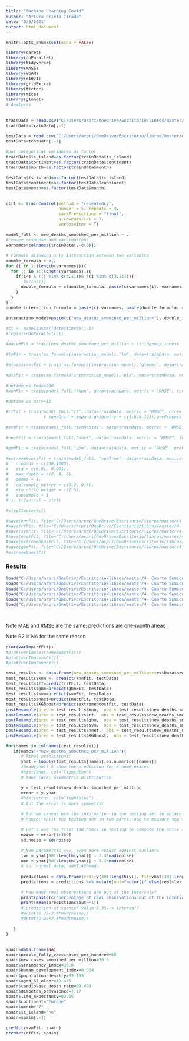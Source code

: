 ---
title: "Machine Learning Covid"
author: "Arturo Prieto Tirado"
date: "3/5/2021"
output: html_document
---


<style>
body {
text-align: justify;
font-size: 10pt}
</style>

```{r setup, include=FALSE}
knitr::opts_chunk$set(echo = FALSE)
```

```{r}
library(caret)
library(doParallel)
library(tidyverse)
library(MASS)
library(VGAM)
library(e1071) 
library(gridExtra)
library(tictoc)
library(mice)
library(glmnet)
# Analysis


trainData = read.csv("C:/Users/arpri/OneDrive/Escritorio/libros/master/4- Cuarto Semicuatrimestre/Regresión Avanzada y Predicción/train_def_def.csv")
trainData=trainData[,-1]

testData = read.csv("C:/Users/arpri/OneDrive/Escritorio/libros/master/4- Cuarto Semicuatrimestre/Regresión Avanzada y Predicción/test_def_def.csv")
testData=testData[,-1]

#put categorical variables as factor
trainData$is_island=as.factor(trainData$is_island)
trainData$continent=as.factor(trainData$continent)
trainData$month=as.factor(trainData$month)

testData$is_island=as.factor(testData$is_island)
testData$continent=as.factor(testData$continent)
testData$month=as.factor(testData$month)



```


```{r}
ctrl <- trainControl(method = "repeatedcv", 
                     number = 5, repeats = 4,
                     savePredictions = "final",
                     allowParallel = T,
                     verboseIter = T)

```



```{r}
model_full <- new_deaths_smoothed_per_million ~ .
#remove response and vaccinations
varnames=colnames(trainData[,-c(3)])

# Formula allowing only interaction between two variables 
double_formula = c()
for (i in 1:(length(varnames))){
  for (j in 1:(length(varnames))){
    if(i<j & !(j %in% c(3,11))& !(i %in% c(3,11))){
       #print(j)
      double_formula = c(double_formula, paste(c(varnames[i], varnames[j]), collapse = ":"))  
    }
  }
}
double_interaction_formula = paste(c( varnames, paste(double_formula, collapse = "+")), collapse = "+")

interaction_model=paste(c("new_deaths_smoothed_per_million~"), double_interaction_formula)
```

```{r}
#cl <- makeCluster(detectCores()-1)
#registerDoParallel(cl)

#NaiveFit = train(new_deaths_smoothed_per_million ~ stringency_index+ -stringency_index,"lm", data=trainData, metric = "RMSE", preProcess = c("center", "scale"), trControl = ctrl)

#lmFit = train(as.formula(interaction_model),"lm", data=trainData, metric = "RMSE", preProcess = c("center", "scale"), trControl = ctrl)

#elasticnetFit = train(as.formula(interaction_model),"glmnet", data=trainData, metric = "RMSE", tuneGrid=expand.grid(alpha = seq(0, .2, 0.01), lambda = seq(0, .1, 0.01)),preProcess = c("center", "scale"), trControl = ctrl)

#plsFit = train(as.formula(interaction_model),"pls", data=trainData, metric = "RMSE", tuneGrid = expand.grid(ncomp = 1:4),preProcess = c("center", "scale"), trControl = ctrl)

#optimo es kmax=200
#knnFit = train(model_full,"kknn", data=trainData, metric = "RMSE", tuneGrid = expand.grid(kmax = c(50,100,150,200), distance=2, kernel="optimal"),preProcess = c("center", "scale"), trControl = ctrl)

#optimo es mtry=12

#rfFit = train(model_full,"rf", data=trainData, metric = "RMSE", ntree = 250,
               # tuneGrid = expand.grid(mtry = c(4,6,8,12)),preProcess = c("center", "scale"), trControl = ctrl)

#svmFit = train(model_full,"svmRadial", data=trainData, metric = "RMSE", tuneGrid = expand.grid(C = seq(0.1, 1.5, 0.2), sigma = seq(0.01, 0.1, 0.03)), preProcess = c("center", "scale"), trControl = ctrl)

#nnetFit = train(model_full,"nnet", data=trainData, metric = "RMSE", tuneGrid = expand.grid(size=30, decay=0.03), preProcess = c("center", "scale"), maxit=10000, trControl = ctrl)

#gbmFit = train(model_full,"gbm", data=trainData, metric = "RMSE", preProcess = c("center", "scale"), trControl = ctrl2)

#extremeboostFit = train(model_full, "xgbTree", data=trainData, metric="RMSE", preProcess = c("center", "scale"), tuneGrid= expand.grid(
#   nrounds = c(500,1000),
#   eta = c(0.01, 0.001), 
#   max_depth = c(2, 4, 6),
#   gamma = 1,
#   colsample_bytree = c(0.2, 0.4),
#   min_child_weight = c(1,5),
#   subsample = 1
# ), trControl = ctrl)

#stopCluster(cl)
```


```{r}
#save(knnFit, file="C:/Users/arpri/OneDrive/Escritorio/libros/master/4- Cuarto Semicuatrimestre/Regresión Avanzada y Predicción/knn_fit.RData")
#save(rfFit, file="C:/Users/arpri/OneDrive/Escritorio/libros/master/4- Cuarto Semicuatrimestre/Regresión Avanzada y Predicción/rf_fit.RData")
#save(svmFit, file="C:/Users/arpri/OneDrive/Escritorio/libros/master/4- Cuarto Semicuatrimestre/Regresión Avanzada y Predicción/svm_fit.RData")
#save(nnetFit, file="C:/Users/arpri/OneDrive/Escritorio/libros/master/4- Cuarto Semicuatrimestre/Regresión Avanzada y Predicción/nnet_fit.RData")
#save(extremeboostFit, file="C:/Users/arpri/OneDrive/Escritorio/libros/master/4- Cuarto Semicuatrimestre/Regresión Avanzada y Predicción/XGBoost_fit.RData")
#save(gbmFit, file="C:/Users/arpri/OneDrive/Escritorio/libros/master/4- Cuarto Semicuatrimestre/Regresión Avanzada y Predicción/gmb_fit.RData")
#extremeboostFit
```
### Results

```{r}
load("C:/Users/arpri/OneDrive/Escritorio/libros/master/4- Cuarto Semicuatrimestre/Regresión Avanzada y Predicción/knn_fit.RData")
load("C:/Users/arpri/OneDrive/Escritorio/libros/master/4- Cuarto Semicuatrimestre/Regresión Avanzada y Predicción/rf_fit.RData")
load("C:/Users/arpri/OneDrive/Escritorio/libros/master/4- Cuarto Semicuatrimestre/Regresión Avanzada y Predicción/gmb_fit.RData")
load("C:/Users/arpri/OneDrive/Escritorio/libros/master/4- Cuarto Semicuatrimestre/Regresión Avanzada y Predicción/svm_fit.RData")
load("C:/Users/arpri/OneDrive/Escritorio/libros/master/4- Cuarto Semicuatrimestre/Regresión Avanzada y Predicción/nnet_fit.RData")
load("C:/Users/arpri/OneDrive/Escritorio/libros/master/4- Cuarto Semicuatrimestre/Regresión Avanzada y Predicción/XGBoost_fit.RData")
```

<br>

Note MAE and RMSE are the same: predictions are one-month ahead

Note R2 is NA for the same reason

```{r}
plot(varImp(rfFit))
#plot(varImp(extremeboostFit))
#plot(varImp(svmFit))
#plot(varImp(knnFit))
```


```{r}
test_results <- data.frame(new_deaths_smoothed_per_million=testData$new_deaths_smoothed_per_million)
test_results$knn <- predict(knnFit, testData)
test_results$rf=predict(rfFit, testData)
test_results$gbm=predict(gbmFit, testData)
test_results$svm=predict(svmFit, testData)
test_results$nnet=predict(nnetFit, testData)
test_results$XGBoost=predict(extremeboostFit, testData)
postResample(pred = test_results$knn,  obs = test_results$new_deaths_smoothed_per_million)
postResample(pred = test_results$rf,  obs = test_results$new_deaths_smoothed_per_million)
postResample(pred = test_results$gbm,  obs = test_results$new_deaths_smoothed_per_million)
postResample(pred = test_results$svm,  obs = test_results$new_deaths_smoothed_per_million)
postResample(pred = test_results$nnet,  obs = test_results$new_deaths_smoothed_per_million)
postResample(pred = test_results$XGBoost,  obs = test_results$new_deaths_smoothed_per_million)
```



```{r}

for(names in colnames(test_results)){
   if(names!="new_deaths_smoothed_per_million"){
      # Final predictions:
      yhat = lapply(test_results[names],as.numeric)[[names]]
      #head(yhat) # show the prediction for 6 home prices
      #hist(yhat, col="lightblue")
      # take care: asymmetric distribution
      
      y = test_results$new_deaths_smoothed_per_million
      error = y-yhat
      #hist(error, col="lightblue")
      # But the error is more symmetric
      
      # But we cannot use the information in the testing set to obtain the confidence intervals in the testing set
      # Hence: split the testing set in two parts, one to measure the size of the noise, and the other one to compute the CIs from that size
      
      # Let's use the first 100 homes in testing to compute the noise size
      noise = error[1:300]
      sd.noise = sd(noise)
      
      # Non-parametric way, even more robust against outliers
      lwr = yhat[301:length(yhat)] - 2.4*mad(noise) 
      upr = yhat[301:length(yhat)] + 2.4*mad(noise)
      # for normal data, sd=1.48*mad
      
      predictions = data.frame(real=y[301:length(y)], fit=yhat[301:length(yhat)], lwr=lwr, upr=upr)
      predictions = predictions %>% mutate(out=factor(if_else(real<lwr | real>upr,1,0)))
      
      # how many real observations are out of the intervals?
      print(paste(c("percentage of real observations out of the interval for", names)))
      print(mean(predictions$out==1))
      # prediction of spanish value 0.35--> interval?
      #print(0.35-2.4*mad(noise))
      #print(0.35+2.4*mad(noise))

   }
}



```







```{r}
spain=data.frame(NA)
spain$people_fully_vaccinated_per_hundred=50
spain$new_cases_smoothed_per_million=20.0
spain$stringency_index=30.0
spain$human_development_index=0.904
spain$population_density=93.105
spain$aged_65_older=19.436
spain$cardiovasc_death_rate=99.403
spain$diabetes_prevalence=7.17
spain$life_expectancy=83.56
spain$continent="Europe"
spain$month="7"
spain$is_island="no"
spain=spain[,-1]

predict(svmFit, spain)
predict(rfFit, spain)

```



















